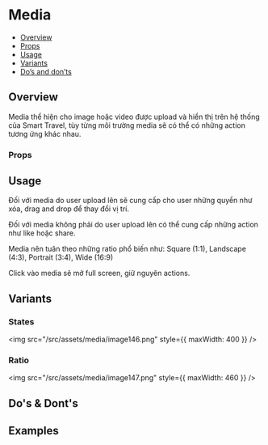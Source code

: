 
<Meta of={Stories} />

# Media

- [Overview](#overview)
- [Props](#props)
- [Usage](#usage)
- [Variants](#variants)
- [Do’s and don’ts](#dos--donts)

## Overview

Media thể hiện cho image hoặc video được upload và hiển thị trên hệ
thống của Smart Travel, tùy từng môi trường media sẽ có thể có những
action tương ứng khác nhau.

<Canvas of={Stories.Default} />

### Props

<Controls of={Stories.Default} />

## Usage

Đối với media do user upload lên sẽ cung cấp cho user những quyền như
xóa, drag and drop để thay đổi vị trí.

Đối với media không phải do user upload lên có thể cung cấp những action
như like hoặc share.

Media nên tuân theo những ratio phổ biến như: Square (1:1), Landscape
(4:3), Portrait (3:4), Wide (16:9)

Click vào media sẽ mở full screen, giữ nguyên actions.

## Variants

### States

<img src="/src/assets/media/image146.png" style={{ maxWidth: 400 }} />

### Ratio

<img src="/src/assets/media/image147.png" style={{ maxWidth: 460 }} />

## Do's & Dont's

## Examples

<Canvas of={Stories.Examples} />
